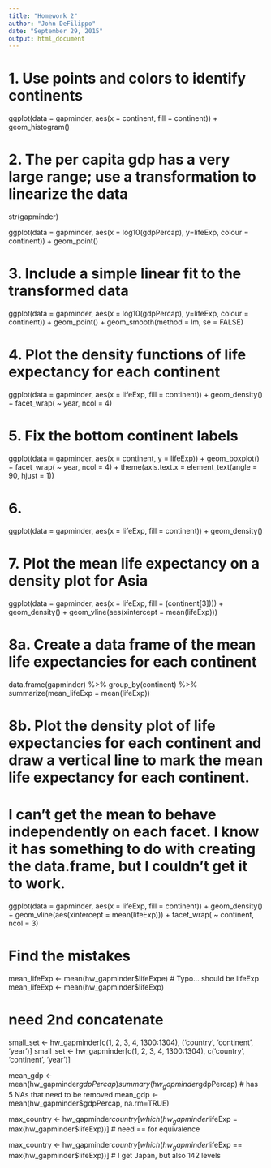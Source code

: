 ```yaml
---
title: "Homework 2"
author: "John DeFilippo"
date: "September 29, 2015"
output: html_document
---
```



# 1. Use points and colors to identify continents

ggplot(data = gapminder, aes(x = continent, fill = continent)) +
  geom_histogram()

# 2. The per capita gdp has a very large range; use a transformation to linearize the data

str(gapminder)

ggplot(data = gapminder, aes(x = log10(gdpPercap), y=lifeExp, colour = continent)) +
  geom_point()

# 3. Include a simple linear fit to the transformed data

ggplot(data = gapminder, aes(x = log10(gdpPercap), y=lifeExp, colour = continent)) +
  geom_point() +
  geom_smooth(method = lm, se = FALSE)

# 4. Plot the density functions of life expectancy for each continent

ggplot(data = gapminder, aes(x = lifeExp, fill = continent)) +
  geom_density() +
  facet_wrap( ~ year, ncol = 4)

# 5. Fix the bottom continent labels

ggplot(data = gapminder, aes(x = continent, y = lifeExp)) +
  geom_boxplot() +
  facet_wrap( ~ year, ncol = 4) +
  theme(axis.text.x = element_text(angle = 90, hjust = 1))

# 6. 

ggplot(data = gapminder, aes(x = lifeExp, fill = continent)) +
  geom_density()

# 7. Plot the mean life expectancy on a density plot for Asia

ggplot(data = gapminder, aes(x = lifeExp, fill = (continent[3]))) +
  geom_density() +
  geom_vline(aes(xintercept = mean(lifeExp)))
                        
# 8a. Create a data frame of the mean life expectancies for each continent

data.frame(gapminder) %>% 
  group_by(continent) %>%
  summarize(mean_lifeExp = mean(lifeExp))
  
# 8b. Plot the density plot of life expectancies for each continent and draw a vertical line to mark the mean life expectancy for each continent.

# I can't get the mean to behave independently on each facet. I know it has something to do with creating the data.frame, but I couldn't get it to work.

ggplot(data = gapminder, aes(x = lifeExp, fill = continent)) +
  geom_density() +
  geom_vline(aes(xintercept = mean(lifeExp))) +
  facet_wrap( ~ continent, ncol = 3)

# Find the mistakes

mean_lifeExp <- mean(hw_gapminder$lifeExpe) # Typo... should be lifeExp
mean_lifeExp <- mean(hw_gapminder$lifeExp)

# need 2nd concatenate
small_set <- hw_gapminder[c(1, 2, 3, 4, 1300:1304), ('country', 'continent', 'year')]
small_set <- hw_gapminder[c(1, 2, 3, 4, 1300:1304), c('country', 'continent', 'year')]

mean_gdp <- mean(hw_gapminder$gdpPercap)
summary(hw_gapminder$gdpPercap)
# has 5 NAs that need to be removed
mean_gdp <- mean(hw_gapminder$gdpPercap, na.rm=TRUE)

max_country <- hw_gapminder$country[which(hw_gapminder$lifeExp = max(hw_gapminder$lifeExp))]
# need == for equivalence

max_country <- hw_gapminder$country[which(hw_gapminder$lifeExp == max(hw_gapminder$lifeExp))]
# I get Japan, but also 142 levels
